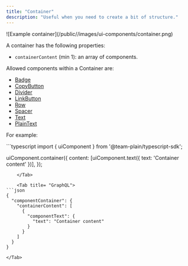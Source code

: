 ```yaml
---
title: "Container"
description: "Useful when you need to create a bit of structure."
---
```


<Frame>
  ![Example container](/public//images/ui-components/container.png)
</Frame>

A container has the following properties:

- `containerContent` (min 1): an array of components.

Allowed components within a Container are:

- [Badge](/ui-components/badge)
- [CopyButton](/ui-components/copy-button)
- [Divider](/ui-components/divider)
- [LinkButton](/ui-components/link-button)
- [Row](/ui-components/row)
- [Spacer](/ui-components/spacer)
- [Text](/ui-components/text)
- [PlainText](/ui-components/plain-text)

For example:

<Tabs>
    <Tab title= "Typescript SDK">
```typescript
import { uiComponent } from '@team-plain/typescript-sdk';
 
uiComponent.container({
  content: [uiComponent.text({ text: 'Container content' })],
});
```
    </Tab>

    <Tab title= "GraphQL">
```json
{
  "componentContainer": {
    "containerContent": [
      {
        "componentText": {
          "text": "Container content"
        }
      }
    ]
  }
}
```
    </Tab>

</Tabs>
